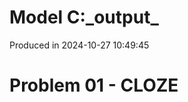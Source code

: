 # Model C:\Users\pedrocruz\Documents\GitHub\pyequa\examples\cloze\_output_

Produced in 2024-10-27 10:49:45

# Problem 01 - CLOZE
